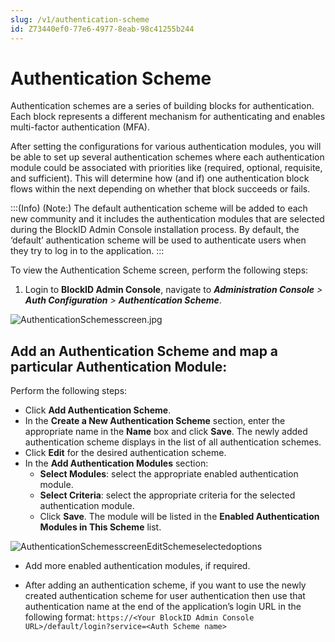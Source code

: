 ```yaml
---
slug: /v1/authentication-scheme
id: Z73440ef0-77e6-4977-8eab-98c41255b244
---
```

# Authentication Scheme
Authentication schemes are a series of building blocks for authentication. Each block represents a different mechanism for authenticating and enables multi-factor authentication (MFA).

After setting the configurations for various authentication modules, you will be able to set up several authentication schemes where each authentication module could be associated with priorities like (required, optional, requisite, and sufficient). This will determine how (and if) one authentication block flows within the next depending on whether that block succeeds or fails.


:::(Info) (Note:)
The default authentication scheme will be added to each new community and it includes the authentication modules that are selected during the BlockID Admin Console installation process. By default, the ‘default’ authentication scheme will be used to authenticate users when they try to log in to the application.
:::

To view the Authentication Scheme screen, perform the following steps:
1. Login to **BlockID Admin Console**, navigate to ***Administration Console** >  **Auth Configuration** > **Authentication Scheme***.

![AuthenticationSchemesscreen.jpg](https://cdn.document360.io/aeae7c88-d2f4-4a9c-bba9-c4f368260d78/Images/Documentation/AuthenticationSchemesscreen%281%29.jpg)

## Add an Authentication Scheme and map a particular Authentication Module:
Perform the following steps:

* Click **Add Authentication Scheme**. 
* In the **Create a New Authentication Scheme** section, enter the appropriate name in the **Name** box and click **Save**. The newly added authentication scheme displays in the list of all authentication schemes.
* Click **Edit** for the desired authentication scheme.
* In the **Add Authentication Modules** section:
  * **Select Modules**: select the appropriate enabled authentication module.
  * **Select Criteria**: select the appropriate criteria for the selected authentication module.
  * Click **Save**. The module will be listed in the **Enabled Authentication Modules in This Scheme** list.

![AuthenticationSchemesscreenEditSchemeselectedoptions](https://cdn.document360.io/aeae7c88-d2f4-4a9c-bba9-c4f368260d78/Images/Documentation/AuthenticationSchemesscreenEditSchemeselectedoptions.jpg)

* Add more enabled authentication modules, if required.

* After adding an authentication scheme, if you want to use the newly created authentication scheme for user authentication then use that authentication name at the end of the application’s login URL in the following format:
`https://<Your BlockID Admin Console URL>/default/login?service=<Auth Scheme name>`

